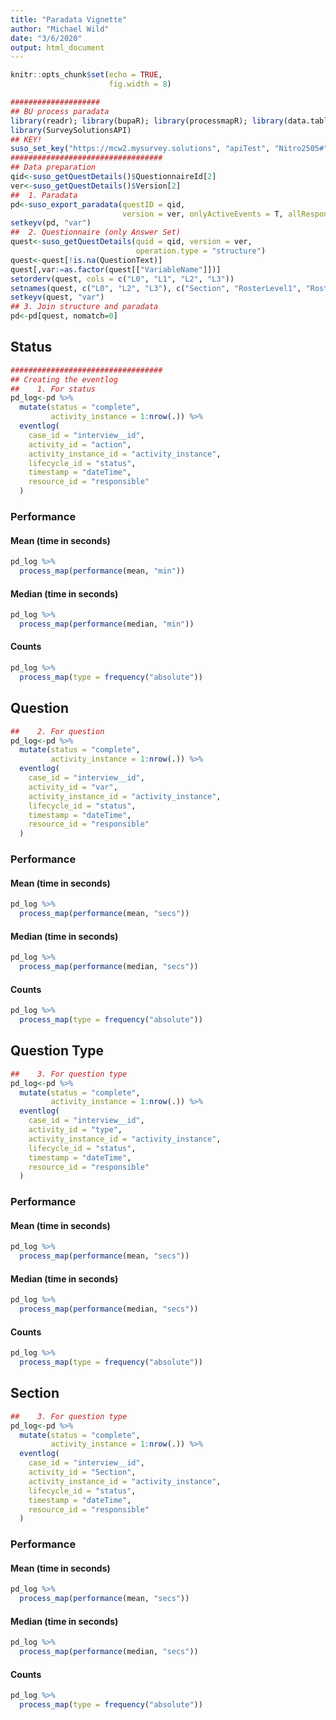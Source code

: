```yaml
---
title: "Paradata Vignette"
author: "Michael Wild"
date: "3/6/2020"
output: html_document
---
```


```r
knitr::opts_chunk$set(echo = TRUE,
                      fig.width = 8)

####################
## BU process paradata
library(readr); library(bupaR); library(processmapR); library(data.table)
library(SurveySolutionsAPI)
## KEY!
suso_set_key("https://mcw2.mysurvey.solutions", "apiTest", "Nitro2505#")
##################################
## Data preparation
qid<-suso_getQuestDetails()$QuestionnaireId[2]
ver<-suso_getQuestDetails()$Version[2]
##  1. Paradata
pd<-suso_export_paradata(questID = qid, 
                         version = ver, onlyActiveEvents = T, allResponses = T)$AnswerSet
setkeyv(pd, "var")
##  2. Questionnaire (only Answer Set)
quest<-suso_getQuestDetails(quid = qid, version = ver,
                            operation.type = "structure")
quest<-quest[!is.na(QuestionText)]
quest[,var:=as.factor(quest[["VariableName"]])]
setorderv(quest, cols = c("L0", "L1", "L2", "L3"))
setnames(quest, c("L0", "L2", "L3"), c("Section", "RosterLevel1", "RosterLevel2"))
setkeyv(quest, "var")
## 3. Join structure and paradata
pd<-pd[quest, nomatch=0]
```

## Status

```r
##################################
## Creating the eventlog
##    1. For status
pd_log<-pd %>% 
  mutate(status = "complete",
         activity_instance = 1:nrow(.)) %>%
  eventlog(
    case_id = "interview__id",
    activity_id = "action",
    activity_instance_id = "activity_instance",
    lifecycle_id = "status",
    timestamp = "dateTime",
    resource_id = "responsible"
  )

```

### Performance
#### Mean (time in seconds)

```r
pd_log %>%
  process_map(performance(mean, "min"))
```

#### Median (time in seconds)

```r
pd_log %>%
  process_map(performance(median, "min"))
```

#### Counts

```r
pd_log %>%
  process_map(type = frequency("absolute"))
```


## Question

```r
##    2. For question
pd_log<-pd %>% 
  mutate(status = "complete",
         activity_instance = 1:nrow(.)) %>%
  eventlog(
    case_id = "interview__id",
    activity_id = "var",
    activity_instance_id = "activity_instance",
    lifecycle_id = "status",
    timestamp = "dateTime",
    resource_id = "responsible"
  )
```

### Performance
#### Mean (time in seconds)

```r
pd_log %>%
  process_map(performance(mean, "secs"))
```

#### Median (time in seconds)

```r
pd_log %>%
  process_map(performance(median, "secs"))
```

#### Counts

```r
pd_log %>%
  process_map(type = frequency("absolute"))
```


## Question Type

```r
##    3. For question type
pd_log<-pd %>% 
  mutate(status = "complete",
         activity_instance = 1:nrow(.)) %>%
  eventlog(
    case_id = "interview__id",
    activity_id = "type",
    activity_instance_id = "activity_instance",
    lifecycle_id = "status",
    timestamp = "dateTime",
    resource_id = "responsible"
  )
```

### Performance
#### Mean (time in seconds)

```r
pd_log %>%
  process_map(performance(mean, "secs"))
```

#### Median (time in seconds)

```r
pd_log %>%
  process_map(performance(median, "secs"))
```

#### Counts

```r
pd_log %>%
  process_map(type = frequency("absolute"))
```


## Section

```r
##    3. For question type
pd_log<-pd %>% 
  mutate(status = "complete",
         activity_instance = 1:nrow(.)) %>%
  eventlog(
    case_id = "interview__id",
    activity_id = "Section",
    activity_instance_id = "activity_instance",
    lifecycle_id = "status",
    timestamp = "dateTime",
    resource_id = "responsible"
  )
```

### Performance
#### Mean (time in seconds)

```r
pd_log %>%
  process_map(performance(mean, "secs"))
```

#### Median (time in seconds)

```r
pd_log %>%
  process_map(performance(median, "secs"))
```

#### Counts

```r
pd_log %>%
  process_map(type = frequency("absolute"))
```